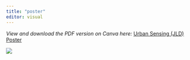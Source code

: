 ```yaml
---
title: "poster"
editor: visual
---
```


*View and download the PDF version on Canva here:* [Urban Sensing (JLD) Poster](https://www.canva.com/design/DAFQ-NEOVWw/xXGD4usF1JbHDXY9_iPTFA/view?utm_content=DAFQ-NEOVWw&utm_campaign=designshare&utm_medium=link2&utm_source=sharebutton)

![](images/GIS%20Poster%20(2).png)
